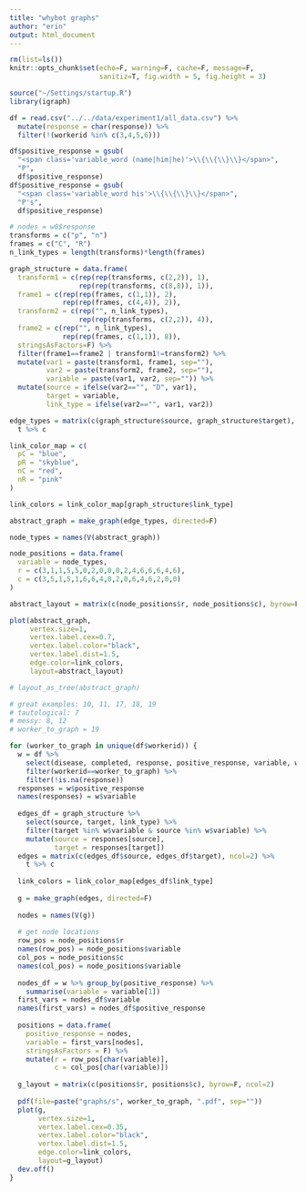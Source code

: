 ```yaml
---
title: "whybot graphs"
author: "erin"
output: html_document
---
```


```r
rm(list=ls())
knitr::opts_chunk$set(echo=F, warning=F, cache=F, message=F,
                      sanitiz=T, fig.width = 5, fig.height = 3)
```

```r
source("~/Settings/startup.R")
library(igraph)
```

```r
df = read.csv("../../data/experiment1/all_data.csv") %>%
  mutate(response = char(response)) %>%
  filter(!(workerid %in% c(3,4,5,6)))
```

```r
df$positive_response = gsub(
  "<span class='variable_word (name|him|he)'>\\{\\{\\}\\}</span>",
  "P",
  df$positive_response)
df$positive_response = gsub(
  "<span class='variable_word his'>\\{\\{\\}\\}</span>",
  "P's",
  df$positive_response)
```


```r
# nodes = w0$response
transforms = c("p", "n")
frames = c("C", "R")
n_link_types = length(transforms)*length(frames)

graph_structure = data.frame(
  transform1 = c(rep(rep(transforms, c(2,2)), 1),
                 rep(rep(transforms, c(8,8)), 1)),
  frame1 = c(rep(rep(frames, c(1,1)), 2),
             rep(rep(frames, c(4,4)), 2)),
  transform2 = c(rep("", n_link_types),
                 rep(rep(transforms, c(2,2)), 4)),
  frame2 = c(rep("", n_link_types),
             rep(rep(frames, c(1,1)), 8)),
  stringsAsFactors=F) %>%
  filter(frame1==frame2 | transform1!=transform2) %>%
  mutate(var1 = paste(transform1, frame1, sep=""),
         var2 = paste(transform2, frame2, sep=""),
         variable = paste(var1, var2, sep="")) %>%
  mutate(source = ifelse(var2=="", "D", var1),
         target = variable,
         link_type = ifelse(var2=="", var1, var2))

edge_types = matrix(c(graph_structure$source, graph_structure$target), ncol=2) %>%
  t %>% c

link_color_map = c(
  pC = "blue",
  pR = "skyblue",
  nC = "red",
  nR = "pink"
)

link_colors = link_color_map[graph_structure$link_type]

abstract_graph = make_graph(edge_types, directed=F)

node_types = names(V(abstract_graph))

node_positions = data.frame(
  variable = node_types,
  r = c(3,1,1,5,5,0,2,0,0,0,2,4,6,6,6,4,6),
  c = c(3,5,1,5,1,6,6,4,0,2,0,6,4,6,2,0,0)
)

abstract_layout = matrix(c(node_positions$r, node_positions$c), byrow=F, ncol=2)

plot(abstract_graph,
     vertex.size=1,
     vertex.label.cex=0.7,
     vertex.label.color="black",
     vertex.label.dist=1.5,
     edge.color=link_colors,
     layout=abstract_layout)

# layout_as_tree(abstract_graph)
```

```r
# great examples: 10, 11, 17, 18, 19
# tautological: 7
# messy: 8, 12
# worker_to_graph = 19

for (worker_to_graph in unique(df$workerid)) {
  w = df %>%
    select(disease, completed, response, positive_response, variable, workerid) %>%
    filter(workerid==worker_to_graph) %>%
    filter(!is.na(response))
  responses = w$positive_response
  names(responses) = w$variable
  
  edges_df = graph_structure %>%
    select(source, target, link_type) %>%
    filter(target %in% w$variable & source %in% w$variable) %>%
    mutate(source = responses[source],
           target = responses[target])
  edges = matrix(c(edges_df$source, edges_df$target), ncol=2) %>%
    t %>% c
  
  link_colors = link_color_map[edges_df$link_type]
  
  g = make_graph(edges, directed=F)
  
  nodes = names(V(g))
  
  # get node locations
  row_pos = node_positions$r
  names(row_pos) = node_positions$variable
  col_pos = node_positions$c
  names(col_pos) = node_positions$variable
  
  nodes_df = w %>% group_by(positive_response) %>%
    summarise(variable = variable[1])
  first_vars = nodes_df$variable
  names(first_vars) = nodes_df$positive_response
  
  positions = data.frame(
    positive_response = nodes,
    variable = first_vars[nodes],
    stringsAsFactors = F) %>%
    mutate(r = row_pos[char(variable)],
           c = col_pos[char(variable)])
  
  g_layout = matrix(c(positions$r, positions$c), byrow=F, ncol=2)
  
  pdf(file=paste("graphs/s", worker_to_graph, ".pdf", sep=""))
  plot(g,
       vertex.size=1,
       vertex.label.cex=0.35,
       vertex.label.color="black",
       vertex.label.dist=1.5,
       edge.color=link_colors,
       layout=g_layout)
  dev.off()
}
```


```r

```






